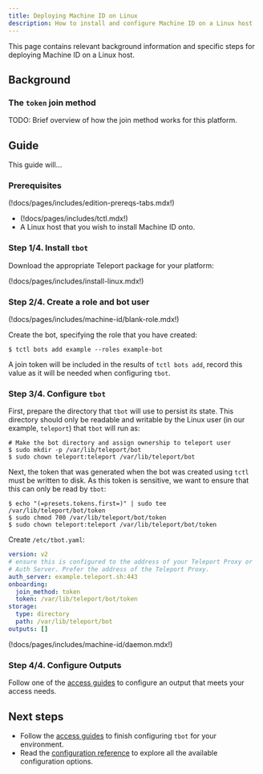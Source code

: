 ```yaml
---
title: Deploying Machine ID on Linux
description: How to install and configure Machine ID on a Linux host
---
```


This page contains relevant background information and specific steps for
deploying Machine ID on a Linux host.

## Background

### The `token` join method

TODO: Brief overview of how the join method works for this platform.

## Guide

This guide will...

### Prerequisites

(!docs/pages/includes/edition-prereqs-tabs.mdx!)

- (!docs/pages/includes/tctl.mdx!)
- A Linux host that you wish to install Machine ID onto.

### Step 1/4. Install `tbot`

Download the appropriate Teleport package for your platform:

(!docs/pages/includes/install-linux.mdx!)

### Step 2/4. Create a role and bot user

(!docs/pages/includes/machine-id/blank-role.mdx!)

Create the bot, specifying the role that you have created:

```code
$ tctl bots add example --roles example-bot
```

A join token will be included in the results of `tctl bots add`, record this
value as it will be needed when configuring `tbot`.

### Step 3/4. Configure `tbot`

First, prepare the directory that `tbot` will use to persist its state. This
directory should only be readable and writable by the Linux user (in our
example, `teleport`) that `tbot` will run as:

```code
# Make the bot directory and assign ownership to teleport user
$ sudo mkdir -p /var/lib/teleport/bot
$ sudo chown teleport:teleport /var/lib/teleport/bot
```

Next, the token that was generated when the bot was created using `tctl` must
be written to disk. As this token is sensitive, we want to ensure that this
can only be read by `tbot`:

```code
$ echo "(=presets.tokens.first=)" | sudo tee /var/lib/teleport/bot/token
$ sudo chmod 700 /var/lib/teleport/bot/token
$ sudo chown teleport:teleport /var/lib/teleport/bot/token
```

Create `/etc/tbot.yaml`:

```yaml
version: v2
# ensure this is configured to the address of your Teleport Proxy or
# Auth Server. Prefer the address of the Teleport Proxy.
auth_server: example.teleport.sh:443
onboarding:
  join_method: token
  token: /var/lib/teleport/bot/token
storage:
  type: directory
  path: /var/lib/teleport/bot
outputs: []
```

(!docs/pages/includes/machine-id/daemon.mdx!)

### Step 4/4. Configure Outputs

Follow one of the [access guides](../access-guides.mdx) to configure an output
that meets your access needs.

## Next steps

- Follow the [access guides](../access-guides.mdx) to finish configuring `tbot` for
  your environment.
- Read the [configuration reference](../reference/configuration.mdx) to explore
  all the available configuration options.